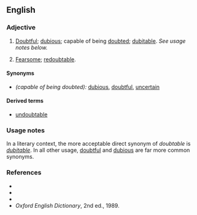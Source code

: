 ==English==

===Adjective===
{{en-adj}}

# {{uncommon}} [[doubtful|Doubtful]]; [[dubious]]; capable of being [[doubt]]ed; [[dubitable]].  ''See usage notes below.''
# {{obsolete}} [[Fearsome]]; [[redoubtable]].

====Synonyms====
* ''(capable of being doubted):'' [[dubious]], [[doubtful]], [[uncertain]]

====Derived terms====
*[[undoubtable]]

===Usage notes===
In a literary context, the more acceptable direct synonym of ''doubtable'' is ''[[dubitable]]''.  In all other usage, [[doubtful]] and [[dubious]] are far more common synonyms.

===References===
*{{R:Webster 1828}}
*{{R:Webster 1913}}
*{{R:Dictionary.com}}
*''Oxford English Dictionary'', 2nd ed., 1989.
